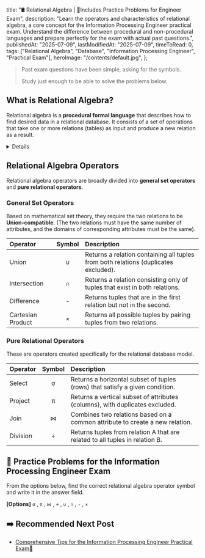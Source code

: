 
  title: "🛢️ Relational Algebra | 🚀Includes Practice Problems for Engineer Exam",
  description:
    "Learn the operators and characteristics of relational algebra, a core concept for the Information Processing Engineer practical exam. Understand the difference between procedural and non-procedural languages and prepare perfectly for the exam with actual past questions.",
  publishedAt: "2025-07-09",
  lastModifiedAt: "2025-07-09",
  timeToRead: 0,
  tags: ["Relational Algebra", "Database", "Information Processing Engineer", "Practical Exam"],
  heroImage: "/contents/default.jpg",
};

> Past exam questions have been simple, asking for the symbols.
>
> Study just enough to be able to solve the problems below.

## What is Relational Algebra?

Relational algebra is a **procedural formal language** that describes how to find desired data in a relational database. It consists of a set of operations that take one or more relations (tables) as input and produce a new relation as a result.

<Details summary="Relational Algebra vs. Relational Calculus: Procedural vs. Non-Procedural Languages">
Database languages are broadly divided into **procedural languages** and **non-procedural (declarative) languages**.

- **Procedural Language**

  - Specifies **"How"** to access and retrieve data.
  - It describes the specific processing steps and sequence to obtain the desired result.
  - **Relational algebra** is a prime example. The order of operations, such as whether to perform a `SELECT` or a `JOIN` first, is defined.

- **Non-procedural Language**
  - Specifies only **"What"** is desired.
  - It declares only what result is wanted, leaving the specific method or procedure to the system (DBMS).
  - **Relational calculus** and **SQL** are prime examples. The user only specifies the conditions for the desired data, like `SELECT * FROM ... WHERE ...`, and the internal processing procedure is determined by the DBMS optimizer.

Therefore, you can understand relational algebra as a language centered on the 'process', while relational calculus is centered on the 'goal'.

</Details>

## Relational Algebra Operators

Relational algebra operators are broadly divided into **general set operators** and **pure relational operators**.

### General Set Operators

Based on mathematical set theory, they require the two relations to be **Union-compatible**. (The two relations must have the same number of attributes, and the domains of corresponding attributes must be the same).

| Operator          | Symbol | Description                                                                       |
| :---------------- | :----: | :-------------------------------------------------------------------------------- |
| Union             |   ∪    | Returns a relation containing all tuples from both relations (duplicates excluded). |
| Intersection      |   ∩    | Returns a relation consisting only of tuples that exist in both relations.        |
| Difference        |   -    | Returns tuples that are in the first relation but not in the second.              |
| Cartesian Product |   ×    | Returns all possible tuples by pairing tuples from two relations.                 |

### Pure Relational Operators

These are operators created specifically for the relational database model.

| Operator          | Symbol | Description                                                                               |
| :---------------- | :----: | :---------------------------------------------------------------------------------------- |
| Select            |   σ    | Returns a horizontal subset of tuples (rows) that satisfy a given condition.              |
| Project           |   π    | Returns a vertical subset of attributes (columns), with duplicates excluded.              |
| Join              |   ⋈    | Combines two relations based on a common attribute to create a new relation.              |
| Division          |   ÷    | Returns tuples from relation A that are related to all tuples in relation B.              |

## 📝 Practice Problems for the Information Processing Engineer Exam

From the options below, find the correct relational algebra operator symbol and write it in the answer field.

**[Options]**
`σ` , `π` , `⋈` , `÷` , `∪` , `∩` , `-` , `×`

<ProblemAnswer
  problem="Write the symbol for the Select relational algebra operator."
  correctAnswer="σ"
/>

<ProblemAnswer
  problem="Write the symbol for the Project relational algebra operator."
  correctAnswer="π"
/>

<ProblemAnswer
  problem="Write the symbol for the Join relational algebra operator."
  correctAnswer="⋈"
/>

<ProblemAnswer
  problem="Write the symbol for the Division relational algebra operator."
  correct-answer="÷"
/>

<ProblemAnswer
  problem="Write the symbol for the Union relational algebra operator."
  correctAnswer="∪"
/>

<ProblemAnswer
  problem="Write the symbol for the Intersection relational algebra operator."
  correctAnswer="∩"
/>

<ProblemAnswer
  problem="Write the symbol for the Difference relational algebra operator."
  correctAnswer="-"
/>

<ProblemAnswer
  problem="Write the symbol for the Cartesian Product relational algebra operator."
  correctAnswer="×"
/>

## ➡️ Recommended Next Post

- [Comprehensive Tips for the Information Processing Engineer Practical Exam📝](/en/blog/korean-information-processing-engineer-practical-exam-strategy)
